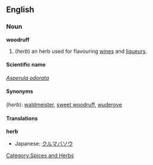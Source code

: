 {{Wikipedia}}
==English==

===Noun===
'''woodruff'''
# (''herb'') an herb used for flavouring [[wine]]s and [[liqueur]]s.

====Scientific name====
''[[Asperula odorata]]''

====Synonyms====
(''herb''): [[waldmeister]], [[sweet woodruff]],  [[wuderove]]

====Translations====
'''herb'''
{{top}}
*Japanese: [[クルマバソウ]]
{{mid}}
{{bottom}}

[[Category:Spices and Herbs]]